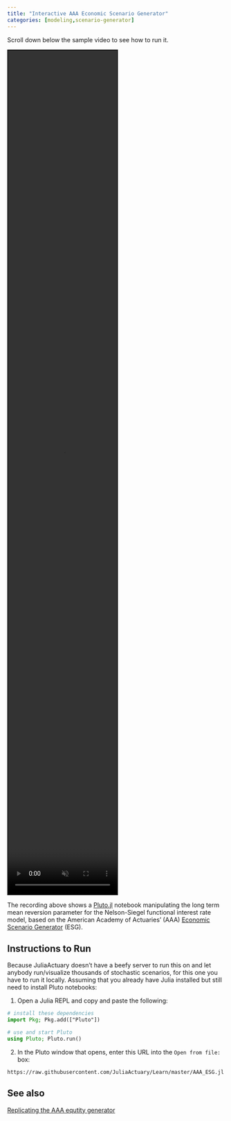 ```yaml
---
title: "Interactive AAA Economic Scenario Generator"
categories: [modeling,scenario-generator]
---
```


Scroll down below the sample video to see how to run it.

```{=html}
<video autoplay loop muted playsinline style=" object-fit: cover; height:50%; width:50%; border:2px solid;"
 >
 <source src="PlutoESG.webm" type="video/webm">
 <source src="PlutoESG.mp4" type="video/mp4">
 </video>
```

The recording above shows a [Pluto.jl](https://github.com/fonsp/Pluto.jl) notebook manipulating the long term mean reversion parameter for the Nelson-Siegel functional interest rate model, based on the American Academy of Actuaries' (AAA) [Economic Scenario Generator](https://www.actuary.org/content/economic-scenario-generators) (ESG).

## Instructions to Run

Because JuliaActuary doesn't have a beefy server to run this on and let anybody run/visualize thousands of stochastic scenarios, for this one you have to run it locally. Assuming that you already have Julia installed but still need to install Pluto notebooks:

1. Open a Julia REPL and copy and paste the following:

```julia
# install these dependencies
import Pkg; Pkg.add(["Pluto"]) 

# use and start Pluto
using Pluto; Pluto.run()                        
```

2. In the Pluto window that opens, enter this URL into the `Open from file:` box:

```
https://raw.githubusercontent.com/JuliaActuary/Learn/master/AAA_ESG.jl
```

## See also

[Replicating the AAA equtity generator](/examples/academy-generator/)